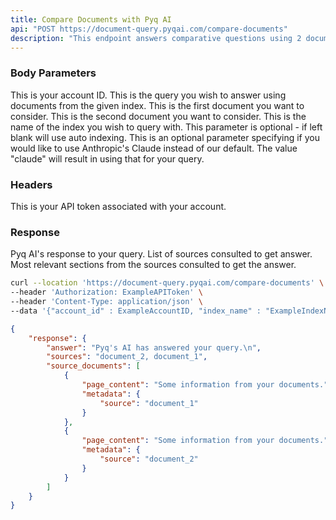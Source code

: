 ```yaml
---
title: Compare Documents with Pyq AI
api: "POST https://document-query.pyqai.com/compare-documents"
description: "This endpoint answers comparative questions using 2 documents in the same index."
---
```


### Body Parameters

<ParamField query="account_id" type="int" required>
  This is your account ID.
</ParamField>

<ParamField body="input_sequence" type="string" required>
  This is the query you wish to answer using documents from the given index.
</ParamField>

<ParamField body="document_1" type="string" required>
  This is the first document you want to consider.
</ParamField>

<ParamField body="document_2" type="string" required>
  This is the second document you want to consider.
</ParamField>

<ParamField body="index_name" type="string">
  This is the name of the index you wish to query with. This parameter is optional - if left blank will use auto indexing.
</ParamField>

<ParamField body="model" type="string">
  This is an optional parameter specifying if you would like to use Anthropic's Claude instead of our default. The value "claude" will result in using that for your query.
</ParamField>

### Headers

<ParamField header="Authorization" type="string" required>
  This is your API token associated with your account.
</ParamField>

### Response

<ResponseField name="answer" type="string">
  Pyq AI's response to your query.
</ResponseField>

<ResponseField name="sources" type="list">
  List of sources consulted to get answer.
</ResponseField>

<ResponseField name="source_documents" type="list">
  Most relevant sections from the sources consulted to get the answer.
</ResponseField>

<RequestExample>

```bash Example Request
curl --location 'https://document-query.pyqai.com/compare-documents' \
--header 'Authorization: ExampleAPIToken' \
--header 'Content-Type: application/json' \
--data '{"account_id" : ExampleAccountID, "index_name" : "ExampleIndexName", "document_1" : "ExampleDocument1", "document_2" : "ExampleDocument2", "input_sequence" : "Example comparative query"}'
```

</RequestExample>

<ResponseExample>

```json Response
{
    "response": {
        "answer": "Pyq's AI has answered your query.\n",
        "sources": "document_2, document_1",
        "source_documents": [
            {
                "page_content": "Some information from your documents.",
                "metadata": {
                    "source": "document_1"
                }
            },
            {
                "page_content": "Some information from your documents.",
                "metadata": {
                    "source": "document_2"
                }
            }
        ]
    }
}
```

</ResponseExample>
